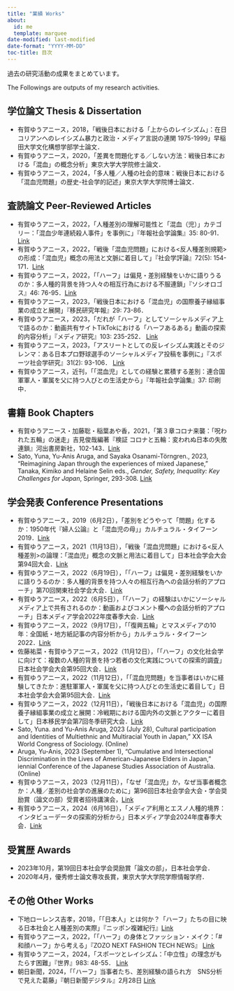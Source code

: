 ```yaml
---
title: "業績 Works"
about:
  id: me
  template: marquee
date-modified: last-modified
date-format: "YYYY-MM-DD"
toc-title: 目次
---
```


過去の研究活動の成果をまとめています。

The Followings are outputs of my research activities.

## 学位論文 Thesis & Dissertation

-   有賀ゆうアニース，2018，「戦後日本における「上からのレイシズム」：在日コリアンへのレイシズム暴力と政治・メディア言説の連関 1975-1999」早稲田大学文化構想学部学士論文．
-   有賀ゆうアニース，2020，「差異を問題化する／しない方法：戦後日本における「混血」の概念分析」東京大学大学院修士論文．
-   有賀ゆうアニース，2024，「多人種／人種の社会的意味：戦後日本における「混血児問題」の歴史-社会学的記述」東京大学大学院博士論文．

## 査読論文 Peer-Reviewed Articles

-   有賀ゆうアニース，2022，「人種差別の理解可能性と「混血（児）」カテゴリー：「混血少年連続殺人事件」を事例に」『年報社会学論集』35: 80-91．[Link](https://doi.org/10.5690/kantoh.2022.80)
-   有賀ゆうアニース，2022，「戦後「混血児問題」における<反人種差別規範>の形成：「混血児」概念の用法と文脈に着目して」『社会学評論』72(5): 154-171．[Link](https://doi.org/10.4057/jsr.73.154)
-   有賀ゆうアニース，2022，「「ハーフ」は偏見・差別経験をいかに語りうるのか：多人種的背景を持つ人々の相互行為における不服連鎖」『ソシオロゴス』46: 76-95．[Link](https://www.l.u-tokyo.ac.jp/~slogos/archive/46/46_ariga.pdf)
-   有賀ゆうアニース，2023，「戦後日本における「混血児」の国際養子縁組事業の成立と展開」『移民研究年報』29: 73-86．
-   有賀ゆうアニース，2023，「だれが「ハーフ」としてソーシャルメディア上で語るのか：動画共有サイトTikTokにおける「ハーフあるある」動画の探索的内容分析」『メディア研究』103: 235-252． [Link](https://www.jstage.jst.go.jp/article/jamsmedia/103/0/103_235/_article/-char/ja)
-   有賀ゆうアニース，2023，「アスリートとしての反レイシズム実践とそのジレンマ：ある日本プロ野球選手のソーシャルメディア投稿を事例に」『スポーツ社会学研究』31(2): 93-106． [Link](https://www.jstage.jst.go.jp/article/jjsss/31/2/31_31-2-03/_article/-char/ja/)
-   有賀ゆうアニース，近刊，「「混血児」としての経験と累積する差別：連合国軍軍人・軍属を父に持つ人びとの生活史から」『年報社会学論集』37: 印刷中．

## 書籍 Book Chapters

-   有賀ゆうアニース・加藤聡・稲葉あや香，2021，「第３章コロナ来襲：「呪われた五輪」の迷走」吉見俊哉編著『検証 コロナと五輪：変われぬ日本の失敗連鎖』河出書房新社，102-143．[Link](https://www.kawade.co.jp/np/isbn/9784309631431/)
-   Sato, Yuna, Yu-Anis Aruga, and Sayaka Osanami-Törngren., 2023, “Reimagining Japan through the experiences of mixed Japanese,” Tanaka, Kimiko and Helaine Selin eds., *Gender, Safety, Inequality: Key Challenges for Japan*, Springer, 293-308. [Link](https://link.springer.com/chapter/10.1007/978-3-031-36331-3_20)

## 学会発表 Conference Presentations

-   有賀ゆうアニース，2019（6月2日），「差別をどうやって「問題」化するか：1950年代『婦人公論』と「混血児の母」」カルチュラル・タイフーン2019．[Link](https://researchmap.jp/ya-ruga/presentations/24505175)
-   有賀ゆうアニース，2021（11月13日），「戦後「混血児問題」における<反人種差別>の論理：「混血児」概念の文脈と用法に着目して」日本社会学会大会第94回大会．[Link](https://researchmap.jp/ya-ruga/presentations/35854174)
-   有賀ゆうアニース，2022（6月19日），「「ハーフ」は偏見・差別経験をいかに語りうるのか：多人種的背景を持つ人々の相互行為への会話分析的アプローチ」第70回関東社会学会大会．[Link](https://researchmap.jp/ya-ruga/presentations/37167773)
-   有賀ゆうアニース，2022（6月5日），「「ハーフ」の経験はいかにソーシャルメディア上で共有されるのか：動画およびコメント欄への会話分析的アプローチ」日本メディア学会2022年度春季大会．[Link](https://researchmap.jp/ya-ruga/presentations/37167804)
-   有賀ゆうアニース，2022（9月17日），「「復興五輪」とマスメディアの10年：全国紙・地方紙記事の内容分析から」カルチュラル・タイフーン2022．[Link](https://researchmap.jp/ya-ruga/presentations/39829320)
-   佐藤祐菜・有賀ゆうアニース，2022（11月12日），「「ハーフ」の文化社会学に向けて：複数の人種的背景を持つ若者の文化実践についての探索的調査」日本社会学会大会第95回大会．[Link](https://jss-sociology.org/other/20220928post-13540/#108)
-   有賀ゆうアニース，2022（11月12日），「「混血児問題」を当事者はいかに経験してきたか：進駐軍軍人・軍属を父に持つ人びとの生活史に着目して」日本社会学会大会第95回大会．[Link](https://researchmap.jp/ya-ruga/presentations/39829335)
-   有賀ゆうアニース，2022（12月11日），「戦後日本における「混血児」の国際養子縁組事業の成立と展開：冷戦期における国内外の文脈とアクターに着目して」日本移民学会第7回冬季研究大会．[Link](https://researchmap.jp/ya-ruga/presentations/40653414)
-   Sato, Yuna. and Yu-Anis Aruga, 2023 (July 28), Cultural participation and Identities of Multiethnic and Multiracial Youth in Japan,” XX ISA World Congress of Sociology. (Online)
-   Aruga, Yu-Anis, 2023 (September 1), “Cumulative and Intersectional Discrimination in the Lives of American-Japanese Elders in Japan,” iennial Conference of the Japanese Studies Association of Australia. (Online)
-   有賀ゆうアニース，2023（12月11日），「なぜ「混血児」か，なぜ当事者概念か：人種／差別の社会学の進展のために」第96回日本社会学会大会・学会奨励賞（論文の部）受賞者招待講演会，[Link](https://researchmap.jp/ya-ruga/presentations/40653414)
-   有賀ゆうアニース，2024（6月16日），「メディア利用とエスノ人種的境界：インタビューデータの探索的分析から」日本メディア学会2024年度春季大会．[Link](https://researchmap.jp/ya-ruga/presentations/45965599)

## 受賞歴 Awards

-   2023年10月，第19回日本社会学会奨励賞「論文の部」，日本社会学会．
-   2020年4月，優秀修士論文専攻長賞，東京大学大学院学際情報学府．

## その他 Other Works

-   下地ローレンス吉孝，2018，「「日本人」とは何か？「ハーフ」たちの目に映る日本社会と人種差別の実際」『ニッポン複雑紀行』[Link](https://www.refugee.or.jp/fukuzatsu/lawrenceyoshitakashimoji01#gsc.tab=0)
-   有賀ゆうアニース，2022，「「ハーフ」の身体とファッション・メイク：「#和顔ハーフ」から考える」『ZOZO NEXT FASHION TECH NEWS』 [Link](https://fashiontechnews.zozo.com/series/series_fashion_technology/ariga_yu_anis)
-   有賀ゆうアニース，2024，「スポーツとレイシズム：「中立性」の理念がもたらす困難」『世界』983: 48-55． [Link](https://www.iwanami.co.jp/book/b648209.html)
-   朝日新聞，2024，「「ハーフ」当事者たち、差別経験の語られ方　SNS分析で見えた葛藤」『朝日新聞デジタル』2月28日 [Link](https://www.asahi.com/articles/ASS2V44NRS2NULLI004.html)
